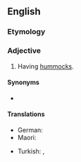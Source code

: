 ==English==

===Etymology===
{{suffix|en|hummock|y}}

===Adjective===
{{en-adj}}

# Having [[hummock]]s.

====Synonyms====
* {{l|en|hummocked}}

====Translations====
{{trans-top}}
* German: {{t|de|hügelig}}
* Maori: {{t|mi|tāpukepuke}}
{{trans-mid}}
* Turkish: {{t|tr|tepecikli}}, {{t+|tr|tümsekli}}
{{trans-bottom}}